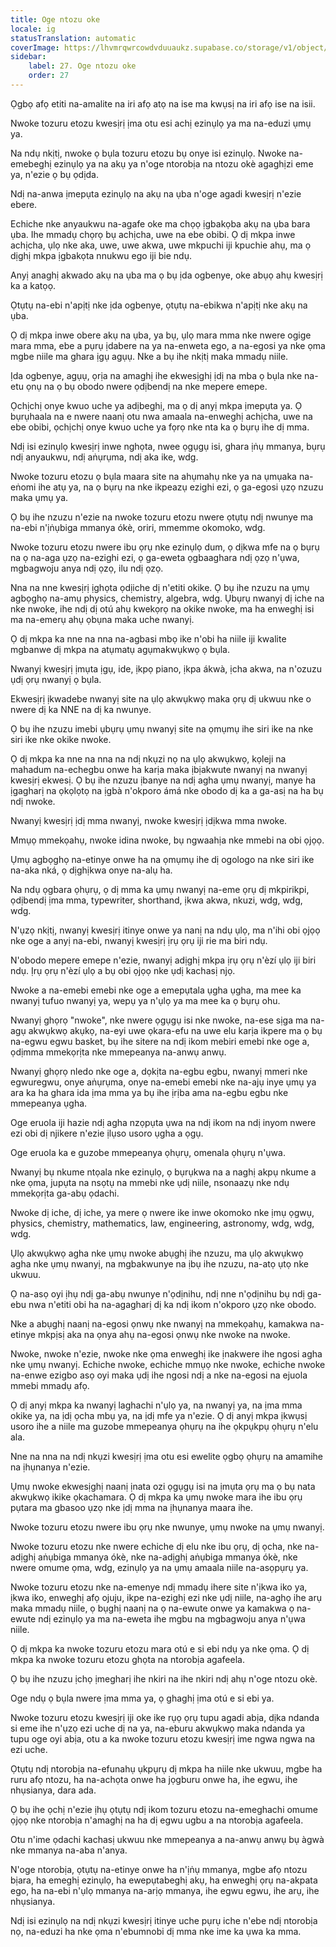 ```yaml
---
title: Oge ntozu oke
locale: ig
statusTranslation: automatic
coverImage: https://lhvmrqwrcowdvduuaukz.supabase.co/storage/v1/object/public/strapi-uploads/small_cover-educacion-fundamental.webp-2d51a7828a2b1309555be27f7e2a61a0.webp
sidebar:
    label: 27. Oge ntozu oke
    order: 27
---
```

Ọgbọ afọ etiti na-amalite na iri afọ atọ na ise ma kwụsị na iri afọ ise na isii.

Nwoke tozuru etozu kwesịrị ịma otu esi achị ezinụlọ ya ma na-eduzi ụmụ ya.

Na ndụ nkịtị, nwoke ọ bụla tozuru etozu bụ onye isi ezinụlọ. Nwoke na-emebeghị ezinụlọ ya na akụ ya n'oge ntorobịa na ntozu okè agaghịzi eme ya, n'ezie ọ bụ ọdịda.

Ndị na-anwa ịmepụta ezinụlọ na akụ na ụba n'oge agadi kwesịrị n'ezie ebere.

Echiche nke anyaukwu na-agafe oke ma chọọ ịgbakọba akụ na ụba bara ụba. Ihe mmadụ chọrọ bụ achịcha, uwe na ebe obibi. Ọ dị mkpa inwe achịcha, ụlọ nke aka, uwe, uwe akwa, uwe mkpuchi iji kpuchie ahụ, ma ọ dịghị mkpa ịgbakọta nnukwu ego iji bie ndụ.

Anyị anaghị akwado akụ na ụba ma ọ bụ ịda ogbenye, oke abụọ ahụ kwesịrị ka a katọọ.

Ọtụtụ na-ebi n'apịtị nke ịda ogbenye, ọtụtụ na-ebikwa n'apịtị nke akụ na ụba.

Ọ dị mkpa inwe obere akụ na ụba, ya bụ, ụlọ mara mma nke nwere ogige mara mma, ebe a pụrụ ịdabere na ya na-enweta ego, a na-egosi ya nke ọma mgbe niile ma ghara ịgụ agụụ. Nke a bụ ihe nkịtị maka mmadụ niile.

Ịda ogbenye, agụụ, ọrịa na amaghị ihe ekwesịghị ịdị na mba ọ bụla nke na-etu ọnụ na ọ bụ obodo nwere ọdịbendị na nke mepere emepe.

Ọchịchị onye kwuo uche ya adịbeghị, ma ọ dị anyị mkpa ịmepụta ya. Ọ bụrụhaala na e nwere naanị otu nwa amaala na-enweghị achịcha, uwe na ebe obibi, ọchịchị onye kwuo uche ya fọrọ nke nta ka ọ bụrụ ihe dị mma.

Ndị isi ezinụlọ kwesịrị inwe nghọta, nwee ọgụgụ isi, ghara ịṅụ mmanya, bụrụ ndị anyaukwu, ndị aṅụrụma, ndị aka ike, wdg.

Nwoke tozuru etozu ọ bụla maara site na ahụmahụ nke ya na ụmụaka na-eṅomi ihe atụ ya, na ọ bụrụ na nke ikpeazụ ezighi ezi, ọ ga-egosi ụzọ nzuzu maka ụmụ ya.

Ọ bụ ihe nzuzu n'ezie na nwoke tozuru etozu nwere ọtụtụ ndị nwunye ma na-ebi n'ịṅụbiga mmanya ókè, oriri, mmemme okomoko, wdg.

Nwoke tozuru etozu nwere ibu ọrụ nke ezinụlọ dum, ọ dịkwa mfe na ọ bụrụ na ọ na-aga ụzọ na-ezighi ezi, ọ ga-eweta ọgbaaghara ndị ọzọ n'ụwa, mgbagwoju anya ndị ọzọ, ilu ndị ọzọ.

Nna na nne kwesịrị ịghọta ọdịiche dị n'etiti okike. Ọ bụ ihe nzuzu na ụmụ agbọghọ na-amụ physics, chemistry, algebra, wdg. Ụbụrụ nwanyị dị iche na nke nwoke, ihe ndị dị otú ahụ kwekọrọ na okike nwoke, ma ha enweghị isi ma na-emerụ ahụ ọbụna maka uche nwanyị.

Ọ dị mkpa ka nne na nna na-agbasi mbọ ike n'obi ha niile iji kwalite mgbanwe dị mkpa na atụmatụ agụmakwụkwọ ọ bụla.

Nwanyị kwesịrị ịmụta ịgụ, ide, ịkpọ piano, ịkpa ákwà, ịcha akwa, na n'ozuzu ụdị ọrụ nwanyị ọ bụla.

Ekwesịrị ịkwadebe nwanyị site na ụlọ akwụkwọ maka ọrụ dị ukwuu nke o nwere dị ka NNE na dị ka nwunye.

Ọ bụ ihe nzuzu imebi ụbụrụ ụmụ nwanyị site na ọmụmụ ihe siri ike na nke siri ike nke okike nwoke.

Ọ dị mkpa ka nne na nna na ndị nkụzi nọ na ụlọ akwụkwọ, kọleji na mahadum na-echegbu onwe ha karịa maka ịbịakwute nwanyị na nwanyị kwesịrị ekwesị. Ọ bụ ihe nzuzu ịbanye na ndị agha ụmụ nwanyị, manye ha ịgagharị na ọkọlọtọ na ịgbà n'okporo ámá nke obodo dị ka a ga-asị na ha bụ ndị nwoke.

Nwanyị kwesịrị ịdị mma nwanyị, nwoke kwesịrị ịdịkwa mma nwoke.

Mmụọ mmekọahụ, nwoke idina nwoke, bụ ngwaahịa nke mmebi na obi ọjọọ.

Ụmụ agbọghọ na-etinye onwe ha na ọmụmụ ihe dị ogologo na nke siri ike na-aka nká, ọ dịghịkwa onye na-alụ ha.

Na ndụ ọgbara ọhụrụ, ọ dị mma ka ụmụ nwanyị na-eme ọrụ dị mkpirikpi, ọdịbendị ịma mma, typewriter, shorthand, ịkwa akwa, nkuzi, wdg, wdg, wdg.

N'ụzọ nkịtị, nwanyị kwesịrị itinye onwe ya nanị na ndụ ụlọ, ma n'ihi obi ọjọọ nke oge a anyị na-ebi, nwanyị kwesịrị ịrụ ọrụ iji rie ma biri ndụ.

N'obodo mepere emepe n'ezie, nwanyị adịghị mkpa ịrụ ọrụ n'èzí ụlọ iji biri ndụ. Ịrụ ọrụ n'èzí ụlọ a bụ obi ọjọọ nke ụdị kachasị njọ.

Nwoke a na-emebi emebi nke oge a emepụtala ụgha ụgha, ma mee ka nwanyị tufuo nwanyị ya, wepụ ya n'ụlọ ya ma mee ka ọ bụrụ ohu.

Nwanyị ghọrọ "nwoke", nke nwere ọgụgụ isi nke nwoke, na-ese sịga ma na-agụ akwụkwọ akụkọ, na-eyi uwe ọkara-efu na uwe elu karịa ikpere ma ọ bụ na-egwu egwu basket, bụ ihe sitere na ndị ikom mebiri emebi nke oge a, ọdịmma mmekọrịta nke mmepeanya na-anwụ anwụ.

Nwanyị ghọrọ nledo nke oge a, dọkịta na-egbu egbu, nwanyị mmeri nke egwuregwu, onye aṅụrụma, onye na-emebi emebi nke na-ajụ inye ụmụ ya ara ka ha ghara ida ịma mma ya bụ ihe ịrịba ama na-egbu egbu nke mmepeanya ụgha.

Oge eruola iji hazie ndị agha nzọpụta ụwa na ndị ikom na ndị inyom nwere ezi obi dị njikere n'ezie ịlụso usoro ụgha a ọgụ.

Oge eruola ka e guzobe mmepeanya ọhụrụ, omenala ọhụrụ n'ụwa.

Nwanyị bụ nkume ntọala nke ezinụlọ, ọ bụrụkwa na a naghị akpụ nkume a nke ọma, jupụta na nsọtụ na mmebi nke ụdị niile, nsonaazụ nke ndụ mmekọrịta ga-abụ ọdachi.

Nwoke dị iche, dị iche, ya mere ọ nwere ike inwe okomoko nke ịmụ ọgwụ, physics, chemistry, mathematics, law, engineering, astronomy, wdg, wdg, wdg.

Ụlọ akwụkwọ agha nke ụmụ nwoke abụghị ihe nzuzu, ma ụlọ akwụkwọ agha nke ụmụ nwanyị, na mgbakwunye na ịbụ ihe nzuzu, na-atọ ụtọ nke ukwuu.

Ọ na-asọ oyi ịhụ ndị ga-abụ nwunye n'ọdịnihu, ndị nne n'ọdịnihu bụ ndị ga-ebu nwa n'etiti obi ha na-agagharị dị ka ndị ikom n'okporo ụzọ nke obodo.

Nke a abụghị naanị na-egosi ọnwụ nke nwanyị na mmekọahụ, kamakwa na-etinye mkpịsị aka na ọnya ahụ na-egosi ọnwụ nke nwoke na nwoke.

Nwoke, nwoke n'ezie, nwoke nke ọma enweghị ike ịnakwere ihe ngosi agha nke ụmụ nwanyị. Echiche nwoke, echiche mmụọ nke nwoke, echiche nwoke na-enwe ezigbo asọ oyi maka ụdị ihe ngosi ndị a nke na-egosi na ejuola mmebi mmadụ afọ.

Ọ dị anyị mkpa ka nwanyị laghachi n'ụlọ ya, na nwanyị ya, na ịma mma okike ya, na ịdị ọcha mbụ ya, na ịdị mfe ya n'ezie. Ọ dị anyị mkpa ịkwụsị usoro ihe a niile ma guzobe mmepeanya ọhụrụ na ihe ọkpụkpụ ọhụrụ n'elu ala.

Nne na nna na ndị nkụzi kwesịrị ịma otu esi ewelite ọgbọ ọhụrụ na amamihe na ịhụnanya n'ezie.

Ụmụ nwoke ekwesịghị naanị ịnata ozi ọgụgụ isi na ịmụta ọrụ ma ọ bụ nata akwụkwọ ikike ọkachamara. Ọ dị mkpa ka ụmụ nwoke mara ihe ibu ọrụ pụtara ma gbasoo ụzọ nke ịdị mma na ịhụnanya maara ihe.

Nwoke tozuru etozu nwere ibu ọrụ nke nwunye, ụmụ nwoke na ụmụ nwanyị.

Nwoke tozuru etozu nke nwere echiche dị elu nke ibu ọrụ, dị ọcha, nke na-adịghị aṅụbiga mmanya ókè, nke na-adịghị aṅụbiga mmanya ókè, nke nwere omume ọma, wdg, ezinụlọ ya na ụmụ amaala niile na-asọpụrụ ya.

Nwoke tozuru etozu nke na-emenye ndị mmadụ ihere site n'ịkwa iko ya, ịkwa iko, enweghị afọ ojuju, ikpe na-ezighị ezi nke ụdị niile, na-aghọ ihe arụ maka mmadụ niile, ọ bụghị naanị na ọ na-ewute onwe ya kamakwa ọ na-ewute ndị ezinụlọ ya ma na-eweta ihe mgbu na mgbagwoju anya n'ụwa niile.

Ọ dị mkpa ka nwoke tozuru etozu mara otú e si ebi ndụ ya nke ọma. Ọ dị mkpa ka nwoke tozuru etozu ghọta na ntorobịa agafeela.

Ọ bụ ihe nzuzu ịchọ ịmegharị ihe nkiri na ihe nkiri ndị ahụ n'oge ntozu okè.

Oge ndụ ọ bụla nwere ịma mma ya, ọ ghaghị ịma otú e si ebi ya.

Nwoke tozuru etozu kwesịrị iji oke ike rụọ ọrụ tupu agadi abịa, dịka ndanda si eme ihe n'ụzọ ezi uche dị na ya, na-eburu akwụkwọ maka ndanda ya tupu oge oyi abịa, otu a ka nwoke tozuru etozu kwesịrị ime ngwa ngwa na ezi uche.

Ọtụtụ ndị ntorobịa na-efunahụ ụkpụrụ dị mkpa ha niile nke ukwuu, mgbe ha ruru afọ ntozu, ha na-achọta onwe ha jọgburu onwe ha, ihe egwu, ihe nhụsianya, dara ada.

Ọ bụ ihe ọchị n'ezie ịhụ ọtụtụ ndị ikom tozuru etozu na-emeghachi omume ọjọọ nke ntorobịa n'amaghị na ha dị egwu ugbu a na ntorobịa agafeela.

Otu n'ime ọdachi kachasị ukwuu nke mmepeanya a na-anwụ anwụ bụ àgwà nke mmanya na-aba n'anya.

N'oge ntorobịa, ọtụtụ na-etinye onwe ha n'ịṅụ mmanya, mgbe afọ ntozu bịara, ha emeghị ezinụlọ, ha ewepụtabeghị akụ, ha enweghị ọrụ na-akpata ego, ha na-ebi n'ụlọ mmanya na-arịọ mmanya, ihe egwu egwu, ihe arụ, ihe nhụsianya.

Ndị isi ezinụlọ na ndị nkụzi kwesịrị itinye uche pụrụ iche n'ebe ndị ntorobịa nọ, na-eduzi ha nke ọma n'ebumnobi dị mma nke ime ka ụwa ka mma.

